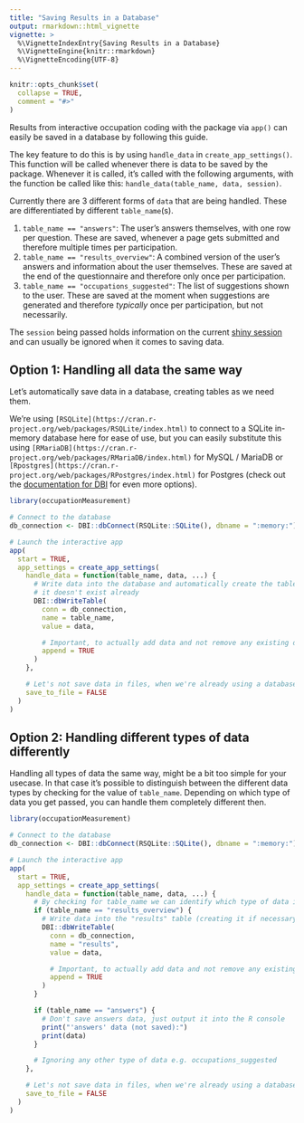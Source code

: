 ```yaml
---
title: "Saving Results in a Database"
output: rmarkdown::html_vignette
vignette: >
  %\VignetteIndexEntry{Saving Results in a Database}
  %\VignetteEngine{knitr::rmarkdown}
  %\VignetteEncoding{UTF-8}
---
```


```r
knitr::opts_chunk$set(
  collapse = TRUE,
  comment = "#>"
)
```

Results from interactive occupation coding with the package via `app()` can easily be saved in a database by following this guide.

The key feature to do this is by using `handle_data` in `create_app_settings()`. This function will be called whenever there is data to be saved by the package. Whenever it is called, it's called with the following arguments, with the function be called like this: `handle_data(table_name, data, session)`.

Currently there are 3 different forms of `data` that are being handled. These are differentiated by different `table_name`(s).

1. `table_name == "answers"`: The user's answers themselves, with one row per question. These are saved, whenever a page gets submitted and therefore multiple times per participation.
2. `table_name == "results_overview"`: A combined version of the user's answers and information about the user themselves. These are saved at the end of the questionnaire and therefore only once per participation.
3. `table_name == "occupations_suggested"`: The list of suggestions shown to the user. These are saved at the moment when suggestions are generated and therefore *typically* once per participation, but not necessarily.

The `session` being passed holds information on the current [shiny session](https://shiny.rstudio.com/reference/shiny/latest/session.html) and can usually be ignored when it comes to saving data.

## Option 1: Handling all data the same way

Let's automatically save data in a database, creating tables as we need them.

We're using `[RSQLite](https://cran.r-project.org/web/packages/RSQLite/index.html)` to connect to a SQLite in-memory database here for ease of use, but you can easily substitute this using `[RMariaDB](https://cran.r-project.org/web/packages/RMariaDB/index.html)` for MySQL / MariaDB or `[Rpostgres](https://cran.r-project.org/web/packages/RPostgres/index.html)` for Postgres (check out the [documentation for DBI](https://dbi.r-dbi.org/) for even more options).

```r
library(occupationMeasurement)

# Connect to the database
db_connection <- DBI::dbConnect(RSQLite::SQLite(), dbname = ":memory:")

# Launch the interactive app
app(
  start = TRUE,
  app_settings = create_app_settings(
    handle_data = function(table_name, data, ...) {
      # Write data into the database and automatically create the table if
      # it doesn't exist already
      DBI::dbWriteTable(
        conn = db_connection,
        name = table_name,
        value = data,

        # Important, to actually add data and not remove any existing data.
        append = TRUE
      )
    },

    # Let's not save data in files, when we're already using a database
    save_to_file = FALSE
  )
)
```

## Option 2: Handling different types of data differently

Handling all types of data the same way, might be a bit too simple for your usecase. In that case it's possible to distinguish between the different data types by checking for the value of `table_name`. Depending on which type of data you get passed, you can handle them completely different then.

```r
library(occupationMeasurement)

# Connect to the database
db_connection <- DBI::dbConnect(RSQLite::SQLite(), dbname = ":memory:")

# Launch the interactive app
app(
  start = TRUE,
  app_settings = create_app_settings(
    handle_data = function(table_name, data, ...) {
      # By checking for table_name we can identify which type of data is being handled
      if (table_name == "results_overview") {
        # Write data into the "results" table (creating it if necessary)
        DBI::dbWriteTable(
          conn = db_connection,
          name = "results",
          value = data,

          # Important, to actually add data and not remove any existing data.
          append = TRUE
        )
      }

      if (table_name == "answers") {
        # Don't save answers data, just output it into the R console
        print("'answers' data (not saved):")
        print(data)
      }

      # Ignoring any other type of data e.g. occupations_suggested
    },

    # Let's not save data in files, when we're already using a database
    save_to_file = FALSE
  )
)
```
